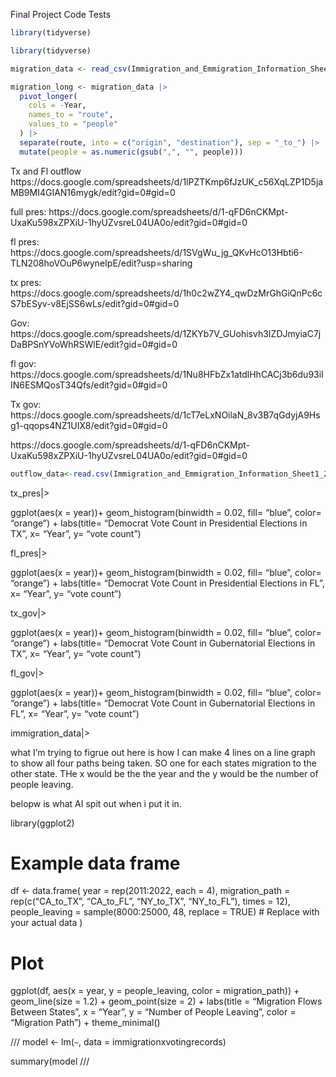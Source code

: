 Final Project Code Tests



```r
library(tidyverse)
```

```r
library(tidyverse)

migration_data <- read_csv(Immigration_and_Emmigration_Information_Sheet1_2)

migration_long <- migration_data |>
  pivot_longer(
    cols = -Year,
    names_to = "route",
    values_to = "people"
  ) |>
  separate(route, into = c("origin", "destination"), sep = "_to_") |>
  mutate(people = as.numeric(gsub(",", "", people)))
```


Tx and Fl outflow
https://docs.google.com/spreadsheets/d/1lPZTKmp6fJzUK_c56XqLZP1D5jaMB9MI4GIAN16mygk/edit?gid=0#gid=0

full pres:
https://docs.google.com/spreadsheets/d/1-qFD6nCKMpt-UxaKu598xZPXiU-1hyUZvsreL04UA0o/edit?gid=0#gid=0

fl pres:
https://docs.google.com/spreadsheets/d/1SVgWu_jg_QKvHcO13Hbti6-TLN208hoVOuP6wyneIpE/edit?usp=sharing

tx pres:
https://docs.google.com/spreadsheets/d/1h0c2wZY4_qwDzMrGhGiQnPc6cS7bESyv-v8EjSS6wLs/edit?gid=0#gid=0

Gov:
https://docs.google.com/spreadsheets/d/1ZKYb7V_GUohisvh3IZDJmyiaC7jDaBPSnYVoWhRSWlE/edit?gid=0#gid=0

fl gov:
https://docs.google.com/spreadsheets/d/1Nu8HFbZx1atdlHhCACj3b6du93iIIN6ESMQosT34Qfs/edit?gid=0#gid=0

Tx gov:
https://docs.google.com/spreadsheets/d/1cT7eLxNOilaN_8v3B7qGdyjA9Hsg1-qqops4NZ1UIX8/edit?gid=0#gid=0


https://docs.google.com/spreadsheets/d/1-qFD6nCKMpt-UxaKu598xZPXiU-1hyUZvsreL04UA0o/edit?gid=0#gid=0


```r
outflow_data<-read.csv(Immigration_and_Emmigration_Information_Sheet1_2)

```

tx_pres|>
  
ggplot(aes(x = year))+
  geom_histogram(binwidth = 0.02, fill= "blue", color= "orange") + 
  labs(title= "Democrat Vote Count in Presidential Elections in TX", x= "Year", y= "vote count")
  
fl_pres|>
  
ggplot(aes(x = year))+
  geom_histogram(binwidth = 0.02, fill= "blue", color= "orange") + 
  labs(title= "Democrat Vote Count in Presidential Elections in FL", x= "Year", y= "vote count")
  
  
tx_gov|>
  
ggplot(aes(x = year))+
  geom_histogram(binwidth = 0.02, fill= "blue", color= "orange") + 
  labs(title= "Democrat Vote Count in Gubernatorial Elections in TX", x= "Year", y= "vote count")
  
fl_gov|>
  
ggplot(aes(x = year))+
  geom_histogram(binwidth = 0.02, fill= "blue", color= "orange") + 
  labs(title= "Democrat Vote Count in Gubernatorial Elections in FL", x= "Year", y= "vote count")
  
  
  
immigration_data|>

what I'm trying to figrue out here is how I can make 4 lines on a line graph to show all four paths being taken. SO one for each states migration to the other state. THe x would be the the year and the y would be the number of people leaving.

belopw is what AI spit out when i put it in.

library(ggplot2)

# Example data frame
df <- data.frame(
  year = rep(2011:2022, each = 4),
  migration_path = rep(c("CA_to_TX", "CA_to_FL", "NY_to_TX", "NY_to_FL"), times = 12),
  people_leaving = sample(8000:25000, 48, replace = TRUE) # Replace with your actual data
)

# Plot
ggplot(df, aes(x = year, y = people_leaving, color = migration_path)) +
  geom_line(size = 1.2) +
  geom_point(size = 2) +
  labs(title = "Migration Flows Between States",
       x = "Year",
       y = "Number of People Leaving",
       color = "Migration Path") +
  theme_minimal()
  
  
  ///
model <- lm(`` ~ ``, data = immigrationxvotingrecords)

summary(model
  ///
  
